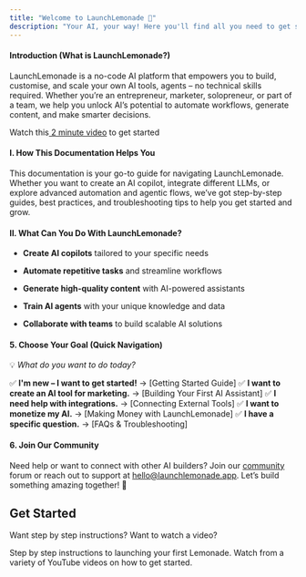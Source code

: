 ```yaml
---
title: "Welcome to LaunchLemonade 🍋"
description: "Your AI, your way! Here you'll find all you need to get started and to get ahead. "
---
```


#### **Introduction (What is LaunchLemonade?)**

LaunchLemonade is a no-code AI platform that empowers you to build, customise, and scale your own AI tools, agents – no technical skills required. Whether you’re an entrepreneur, marketer, solopreneur, or part of a team, we help you unlock AI’s potential to automate workflows, generate content, and make smarter decisions.

Watch this[ 2 minute video](https://youtu.be/xpzRS1k6eL0?feature=shared) to get started

#### **I. How This Documentation Helps You**

This documentation is your go-to guide for navigating LaunchLemonade. Whether you want to create an AI copilot, integrate different LLMs, or explore advanced automation and agentic flows, we’ve got step-by-step guides, best practices, and troubleshooting tips to help you get started and grow.

#### **II. What Can You Do With LaunchLemonade?**

* **Create AI copilots** tailored to your specific needs

* **Automate repetitive tasks** and streamline workflows

* **Generate high-quality content** with AI-powered assistants

* **Train AI agents** with your unique knowledge and data

* **Collaborate with teams** to build scalable AI solutions

#### **5. Choose Your Goal (Quick Navigation)**

💡 *What do you want to do today?*

✅ **I'm new – I want to get started!** → \[Getting Started Guide]
✅ **I want to create an AI tool for marketing.** → \[Building Your First AI Assistant]
✅ **I need help with integrations.** → \[Connecting External Tools]
✅ **I want to monetize my AI.** → \[Making Money with LaunchLemonade]
✅ **I have a specific question.** → \[FAQs & Troubleshooting]

#### **6. Join Our Community**

Need help or want to connect with other AI builders? Join our [community](https://chat.whatsapp.com/KeeA2yriNoQ8rDqzhIMP2u) forum or reach out to support at [hello@launchlemonade.app](mailto:hello@launchlemonade.app). Let’s build something amazing together! 🍋


## Get Started

Want step by step instructions? Want to watch a video?

<CardGroup cols={2}>
  <Card title="Quick Start" icon="pen-to-square" href="https://docs.launchlemonade.app/quickstart">
    Step by step instructions to launching your first Lemonade.
  </Card>

  <Card title="Watch a Video" icon="image" href="https://www.youtube.com/@launchlemonade">
    Watch from a variety of YouTube videos on how to get started.
  </Card>
</CardGroup>

##